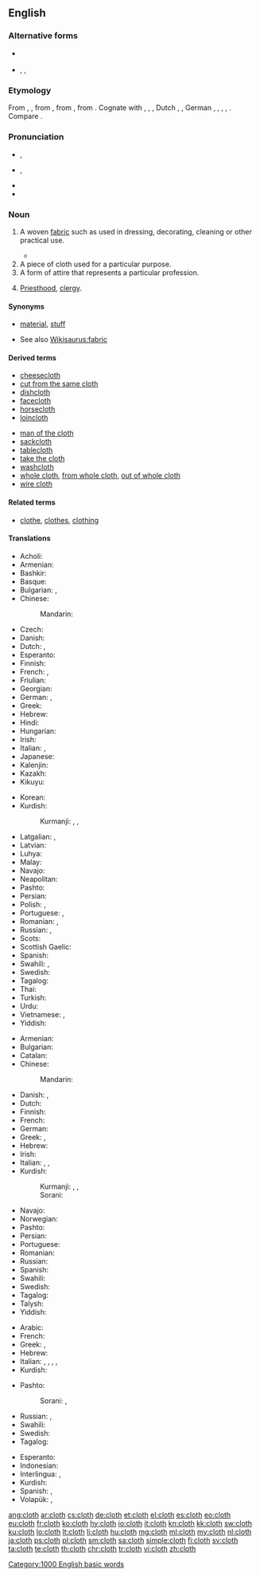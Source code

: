 ==English==

===Alternative forms===
* {{l|en|cloath}} {{qualifier|obsolete}}
* {{l|en|clath}}, {{l|en|clathe}}, {{l|en|claith}} {{qualifier|Scotland}}

===Etymology===
From {{etyl|enm|en}} {{term|cloth|lang=enm}}, {{term|clath|lang=enm}}, from {{etyl|ang|en}} {{m|ang|clāþ||cloth, clothes, covering, sail}}, from {{etyl|gem-pro|en}} {{m|gem-pro|*klaiþą||garment}}, from {{etyl|ine-pro|en}} {{m|ine-pro|*gleyt-||to cling to, cleave, stick}}. Cognate with {{etyl|sco|-}} {{term|clath||cloth|lang=sco}}, {{etyl|frr|-}} {{term|klaid||dress, garment|lang=frr}}, {{etyl|fy|-}} {{term|kleed||cloth, article of clothing|lang=fy}}, Dutch {{term|kleed||robe, dress|lang=nl}}, {{etyl|nds|-}} {{term|kleed||dress, garment|lang=nds}}, German {{term|Kleid||dress, garment|lang=de}}, {{etyl|da|-}} {{term|klæde||cloth, dress|lang=da}}, {{etyl|sv|-}} {{term|kläde||cloth|lang=sv}}, {{etyl|is|-}} {{term|klæði||cloth, dressing|lang=is}}, {{etyl|ang|-}} {{m|ang|clīþan||to adhere, stick}}. Compare {{etyl|sq|-}} {{term|ngjit||to stick, attach, glue|lang=sq}}.

===Pronunciation===
* {{a|UK}} {{enPR|klŏth}}, {{IPA|/klɒθ/|lang=en}}
* {{a|US}} {{enPR|klôth|kläth}}, {{IPA|/klɔθ/|/klɑθ/|lang=en}}
* {{rhymes|ɒθ|lang=en}}
* {{audio|en-us-cloth.ogg|Audio (US)|lang=en}}

===Noun===
{{en-noun|cloths|clothes}}

# {{context|uncountable|lang=en}} A woven [[fabric]] such as used in dressing, decorating, cleaning or other practical use.
#* {{quote-book|year=1905|author=[[w:Emma Orczy|Baroness Emmuska Orczy]]
|title=[[w:The Case of Miss Elliott|The Lisson Grove Mystery]]
|chapter=2|url=http://openlibrary.org/works/OL8479084W
|passage=“H'm&nbsp;!&rdquo; he said, &ldquo;so, so&mdash;it is a tragedy in a prologue and three acts. I am going down this afternoon to see the curtain fall for the third time on what [...] will prove a good burlesque&nbsp;; but it all began dramatically enough. It was last Saturday […] that two boys, playing in the little spinney just outside Wembley Park Station, came across three large parcels done up in American '''cloth'''.&nbsp;[…]”}}
# A piece of cloth used for a particular purpose.
# A form of attire that represents a particular profession.
# {{context|in idioms|lang=en}} [[priesthood|Priesthood]], [[clergy]].

====Synonyms====
* {{sense|woven fabric}} [[material]], [[stuff]]
* See also [[Wikisaurus:fabric]]

====Derived terms====
{{rel-top|terms derived from "cloth"}}
* [[cheesecloth]]
* [[cut from the same cloth]]
* [[dishcloth]]
* [[facecloth]]
* [[horsecloth]]
* [[loincloth]]
{{rel-mid}}
* [[man of the cloth]]
* [[sackcloth]]
* [[tablecloth]]
* [[take the cloth]]
* [[washcloth]]
* [[whole cloth]], [[from whole cloth]], [[out of whole cloth]]
* [[wire cloth]]
{{rel-bottom}}

====Related terms====
* [[clothe]], [[clothes]], [[clothing]]

====Translations====
{{trans-top|woven fabric}}
* Acholi: {{t|ach|bɔŋɔ}}
* Armenian: {{t|hy|կտոր}}
* Bashkir: {{t|ba|туҡыма}}
* Basque: {{t|eu|mantar}}
* Bulgarian: {{t+|bg|платно|n}}, {{t+|bg|сукно|n}}
* Chinese:
*: Mandarin: {{t+|cmn|布|tr=bù|sc=Hani}}
* Czech: {{t+|cs|látka|f}}
* Danish: {{t|da|stof|n}}
* Dutch: {{t+|nl|doek|n}}, {{t+|nl|kleed|n}}
* Esperanto: {{t|eo|ŝtofo}}
* Finnish: {{t+|fi|kangas}}
* French: {{t+|fr|tissu|m}}, {{t+|fr|étoffe|f}}
* Friulian: {{t|fur|tele|f}}
* Georgian: {{t|ka|ქსოვილი|sc=Geor}}
* German: {{t+|de|Stoff|m}}, {{t+|de|Tuch|n}}
* Greek: {{t+|el|ύφασμα|n}}
* Hebrew: {{t+|he|בד|m|tr=bad}}
* Hindi: {{t|hi|कपड़ा|m|tr=kapṛā|sc=Deva}}
* Hungarian: {{t+|hu|ruha}}
* Irish: {{t|ga|éadach|m}}
* Italian: {{t+|it|stoffa|f}}, {{t+|it|tessuto|m}}
* Japanese: {{t+|ja|布|tr=[[ぬの]], nuno}}
* Kalenjin: {{t|kln|sret}}
* Kazakh: {{t+|kk|мата}}
* Kikuyu: {{t|ki|nguo}}
{{trans-mid}}
* Korean: {{t+|ko|천|sc=Kore}}
* Kurdish:
*: Kurmanji: {{t+|ku|cil|m}}, {{t+|ku|libas}}, {{t+|ku|cilûberg}}
* Latgalian: {{t|ltg|audaklys|m}}, {{t|ltg|drēbe|f}}
* Latvian: {{t|lv|audums|m}}
* Luhya: {{t|luy|engubo}}
* Malay: {{t|ms|kain}}
* Navajo: {{t|nv|naakʼaʼatʼą́hí}}
* Neapolitan: {{t|nap|veste}}
* Pashto: {{t|ps|ټوكر|m|tr=ttukər|sc=ps-Arab}}
* Persian: {{t+|fa|پارچه|tr=pârče|sc=fa-Arab}}
* Polish: {{t+|pl|materiał|m}}, {{t+|pl|tkanina|f}}
* Portuguese: {{t+|pt|pano|m}}, {{t+|pt|tecido|m}}
* Romanian: {{t|ro|pânză|f}}, {{t|ro|stofă|f}}
* Russian: {{t+|ru|ткань|f}}, {{t+|ru|мате́рия|f}}
* Scots: {{t|sco|cloot}}
* Scottish Gaelic: {{t|gd|aodach|m}}
* Spanish: {{t+|es|tela|f}}
* Swahili: {{t+|sw|nguo}}, {{t+|sw|vazi}}
* Swedish: {{t+|sv|tyg|n}}
* Tagalog: {{t|tl|tela}}
* Thai: {{t+|th|ผ้า|tr=pâa|sc=Thai}}
* Turkish: {{t+|tr|kumaş}}
* Urdu: {{t|ur|کپڑا|m|tr=kapṛā|sc=ur-Arab}}
* Vietnamese: {{t+|vi|vải}}, {{t|vi|vải vóc}}
* Yiddish: {{t|yi|געוועב|n|tr=geveb|sc=Hebr}}
{{trans-bottom}}

{{trans-top|a piece of cloth}}
* Armenian: {{t|hy|շոր}}
* Bulgarian: {{t+|bg|парцал|m}}
* Catalan: {{t|ca|drap|m}}
* Chinese:
*: Mandarin: {{t+|cmn|衣服|tr=yīfú|sc=Hans}}
* Danish: {{t+|da|tøj|n}}, {{t|da|klæde|n}}
* Dutch: {{t+|nl|vod|f}}
* Finnish: {{t+|fi|vaate}}
* French: {{t+|fr|tissu|m}}
* German: {{t+|de|Kleidungsstück|n}}
* Greek: {{t+|el|ύφασμα|n}}, {{t+|el|πανί|n}}
* Hebrew: {{t+|he|בד|m|tr=bad}}
* Irish: {{t|ga|éadach|m}}
* Italian: {{t+|it|panno|m}}, {{t+|it|straccio|m}}, {{t+|it|cencio|m}}
* Kurdish:
*: Kurmanji: {{t+|ku|cil|m}}, {{t+|ku|libas}}, {{t+|ku|cilûberg}}
*: Sorani: {{t+|ku|په‌ڕۆ|tr=perro|?}}
{{trans-mid}}
* Navajo: {{t|nv|naakʼaʼatʼą́hí}}
* Norwegian: {{t+|no|stoff|n}}
* Pashto: {{t|ps|ټوكر|m|tr=ttukər|sc=ps-Arab}}
* Persian: {{t|fa|پارچه، قماش|sc=fa-Arab}}
* Portuguese: {{t+|pt|pano|m}}
* Romanian: {{t+|ro|cârpă|f}}
* Russian: {{t+|ru|тря́пка|f}}
* Spanish: {{t+|es|trapo|m}}
* Swahili: {{t+|sw|nguo}}
* Swedish: {{t+|sv|plagg|n}}
* Tagalog: {{t|tl|retaso}}
* Talysh: {{i|Asalemi}} {{t|tly|پارچه|tr=pârca|sc=fa-Arab}}
* Yiddish: {{t|yi|טוך|n|tr=tukh|sc=Hebr}}
{{trans-bottom}}

{{trans-top|a form of attire}}
* Arabic: {{t+|ar|قماش|tr=khumash|sc=Arab}}
* French: {{t+|fr|tenue|f}}
* Greek: {{t+|el|στολή|f}}, {{t+|el|ένδυμα|n}}
* Hebrew: {{t|he|תלבושת|f|tr=tilbóshet}}
* Italian: {{t+|it|abbigliamento|m}}, {{t|it|tonaca|f}}, {{t+|it|abito|m}}, {{t|it|vestiario|m}}, {{t+|it|tenuta|f}}
* Kurdish:
{{trans-mid}}
* Pashto: {{t|ps|ټوكر|m|tr=ttukər|sc=ps-Arab}}
*: Sorani: {{t|ku|جل|tr=cil|sc=ku-Arab}}, {{t+|ku|به‌رگ|tr=berg|sc=ku-Arab}}
* Russian: {{t+|ru|мунди́р|m}}, {{t+|ru|фо́рма|f}}
* Swahili: {{t+|sw|nguo}}
* Swedish: {{t+|sv|uniform|c}}
* Tagalog: {{t|tl|damit}}
{{trans-bottom}}

{{checktrans-top}}
* Esperanto: {{t-check|eo|tuko}}
* Indonesian: {{t-check|id|kain}}
* Interlingua: {{t-check|ia|drappo}}, {{t-check|ia|panno}}
* Kurdish: {{t-check|ku|cil}}
* Spanish: {{t-check|es|trapo}}, {{t-check|es|paño}}
* Volapük: {{t-check|vo|klöf}}, {{t-check|vo|flab}}
{{trans-bottom}}

[[Category:1000 English basic words]]

[[ang:cloth]]
[[ar:cloth]]
[[cs:cloth]]
[[de:cloth]]
[[et:cloth]]
[[el:cloth]]
[[es:cloth]]
[[eo:cloth]]
[[eu:cloth]]
[[fr:cloth]]
[[ko:cloth]]
[[hy:cloth]]
[[io:cloth]]
[[it:cloth]]
[[kn:cloth]]
[[kk:cloth]]
[[sw:cloth]]
[[ku:cloth]]
[[lo:cloth]]
[[lt:cloth]]
[[li:cloth]]
[[hu:cloth]]
[[mg:cloth]]
[[ml:cloth]]
[[my:cloth]]
[[nl:cloth]]
[[ja:cloth]]
[[ps:cloth]]
[[pl:cloth]]
[[sm:cloth]]
[[sa:cloth]]
[[simple:cloth]]
[[fi:cloth]]
[[sv:cloth]]
[[ta:cloth]]
[[te:cloth]]
[[th:cloth]]
[[chr:cloth]]
[[tr:cloth]]
[[vi:cloth]]
[[zh:cloth]]